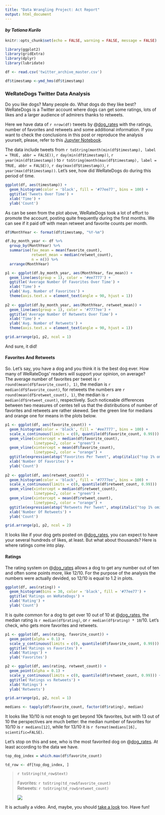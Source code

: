 ```yaml
---
title: "Data Wrangling Project: Act Report"
output: html_document
---
```


#### _by Tatiana Kurilo_  

```r
knitr::opts_chunk$set(echo = FALSE, warning = FALSE, message = FALSE)
```

```r
library(ggplot2)
library(gridExtra)
library(dplyr)
library(lubridate)
```


```r
df <- read.csv('twitter_archive_master.csv')
```

```r
df$timestamp <-ymd_hms(df$timestamp)
```

### WeRateDogs Twitter Data Analysis

Do you like dogs? Many people do. What dogs do they like best? WeRateDogs is a Twitter account where dogs can get some ratings, lots of likes and a larger audience of admirers thanks to retweets.  

Here we have data of `r nrow(df)` tweets by \@[dog_rates](https://twitter.com/dog_rates) with the ratings, number of favorites and retweets and some additional information. If you want to check the conclusions in this post or reproduce the analysis yourselt, please, refer to this [Jupyter Notebook](wrange_act.ipynb).

The data include tweets from `r toString(month(min(df$timestamp), label = TRUE, abbr = FALSE))`, `r day(min(df$timestamp))`, `r year(min(df$timestamp))` to `r toString(month(max(df$timestamp), label = TRUE, abbr = FALSE))`, `r day(max(df$timestamp))`, `r year(max(df$timestamp))`. Let's see, how did WeRateDogs do during this period of time.

```r
ggplot(df, aes(timestamp)) +
  geom_histogram(color = 'black', fill = '#77ee77', bins = 100) +
  ggtitle('Tweets Over Time') +
  xlab('Time') +
  ylab('Count')
```

As can be seen from the plot above, WeRateDogs took a lot of effort to promote the account, posting quite frequently during the first months. We can see if it paid off with mean retweet and favorite counts per month.

```r
df$MonthYear <- format(df$timestamp, "%Y-%m")
```

```r
df.by_month_year <- df %>%
  group_by(MonthYear) %>%
  summarise(fav_mean = mean(favorite_count),
            retweet_mean = median(retweet_count),
            n = n()) %>%
  arrange(MonthYear)
```

```r

p1 <- ggplot(df.by_month_year, aes(MonthYear, fav_mean)) +
  geom_line(aes(group = 1), color = '#ee7777') +
  ggtitle('Average Number Of Favorites Over Time') +
  xlab('Time') +
  ylab('Avg. Number of Favorites') +
  theme(axis.text.x = element_text(angle = 90, hjust = 1))
  
p2 <- ggplot(df.by_month_year, aes(MonthYear, retweet_mean)) +
  geom_line(aes(group = 1), color = '#7777ee') +
  ggtitle('Average Number Of Retweets Over Time') +
  xlab('Time') +
  ylab('Avg. Number of Retweets') +
  theme(axis.text.x = element_text(angle = 90, hjust = 1))

grid.arrange(p1, p2, ncol = 1)
```

And sure, it did!  

#### Favorites And Retweets

So. Let's say, you have a dog and you think it is the best dog ever. How many of WeRateDogs' readers will support your opinion, on average?  
The average number of favorites per tweet is `r round(mean(df$favorite_count), 1)`, the median is `r median(df$favorite_count)`, for retweets the numbers are `r round(mean(df$retweet_count), 1)`, the median is `r median(df$retweet_count)`, respectively.  Such noticeable differences between two measures of centes tell us that the distiributions of number of favorites and retweets are rather skewed. See the green line for medians and orange one for means in the plots below.

```r
p1 <- ggplot(df, aes(favorite_count)) +
  geom_histogram(color = 'black', fill = '#ee7777', bins = 100) +
  scale_x_continuous(limits = c(0, quantile(df$favorite_count, 0.99))) +
  geom_vline(xintercept = median(df$favorite_count), 
             linetype=2, color = "green") +
  geom_vline(xintercept = mean(df$favorite_count), 
             linetype=2, color = "orange") + 
  ggtitle(expression(atop("Favorites Per Tweet", atop(italic("top 1% omitted"), "")))) +
  xlab('Number Of Favorites') +
  ylab('Count') 
  
p2 <- ggplot(df, aes(retweet_count)) +
  geom_histogram(color = 'black', fill = '#7777ee', bins = 100) +
  scale_x_continuous(limits = c(0, quantile(df$retweet_count, 0.99)))  +
  geom_vline(xintercept = median(df$retweet_count), 
             linetype=2, color = "green") +
  geom_vline(xintercept = mean(df$retweet_count), 
             linetype=2, color = "orange") +
  ggtitle(expression(atop("Retweets Per Tweet", atop(italic("top 1% omitted"), "")))) +
  xlab('Number Of Retweets') +
  ylab('Count') 

grid.arrange(p1, p2, ncol = 2)
```

It looks like if your dog gets posted on \@[dog_rates](https://twitter.com/dog_rates), you can expect to have your several hundreds of likes, at least. But what about thousands? Here is where ratings come into play.

#### Ratings 

The rating system on \@[dog_rates](https://twitter.com/dog_rates) allows a dog to get any number out of ten and often some points more, like 12/10. For the purpose of the analysis the numbers were actually devided, so 12/10 is equal to 1.2 in plots.

```r
ggplot(df, aes(rating)) +
  geom_histogram(bins = 30, color = 'black', fill = '#77ee77') +
  ggtitle('Ratings on WeRateDogs') +
  xlab('Rating') +
  ylab('Count')
```

It is quite common for a dog to get over 10 out of 10 at \@[dog_rates](https://twitter.com/dog_rates), the median rating is `r median(df$rating)`, or `r median(df$rating) * 10`/10. Let's check, who gets more favorites and retweets.

```r
p1 <- ggplot(df, aes(rating, favorite_count)) +
  geom_point(alpha = 0.1) +
  scale_y_continuous(limits = c(0, quantile(df$favorite_count, 0.99))) +
  ggtitle('Ratings vs Favorites') +
  xlab('Ratings') +
  ylab('Favorites')

p2 <- ggplot(df, aes(rating, retweet_count)) +
  geom_point(alpha = 0.1) +
  scale_y_continuous(limits = c(0, quantile(df$retweet_count, 0.99))) +
  ggtitle('Ratings vs Retweets') +
  xlab('Ratings') +
  ylab('Retweets')

grid.arrange(p1, p2, ncol = 1)
```

```r
medians <- tapply(df$favorite_count, factor(df$rating), median)
```

It looks like 10/10 is not enogh to get beyond 10k favorites, but with 13 out of 10 the perspectives are much better: the median number of favorites for 10/10 is `r medians[12]`, while for 13/10 it is `r format(medians[16], scientific=FALSE)`.

Let's stop on this and see, who is the most favorited dog on \@[dog_rates](https://twitter.com/dog_rates). At least according to the data we have.

```r
top_dog_index = which.max(df$favorite_count)

td_row <- df[top_dog_index, ] 
```

> `r toString(td_row$text)`  
>  
> Favorites: `r toString(td_row$favorite_count)`  
> Retweets: `r toString(td_row$retweet_count)`  
>   
> ![](`r toString(td_row$jpg_url)`)

It is actually a video. And, maybe, you should [take a look](https://twitter.com/dog_rates/status/744234799360020481/video/1) too. Have fun!






